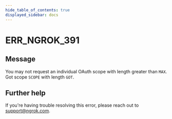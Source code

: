 ```yaml
---
hide_table_of_contents: true
displayed_sidebar: docs
---
```



# ERR_NGROK_391

## Message

You may not request an individual OAuth scope with length greater than `MAX`. Got scope `SCOPE` with length `GOT`.

<ErrorDetails error="err_ngrok_391" />

## Further help

If you're having trouble resolving this error, please reach out to [support@ngrok.com](mailto:support@ngrok.com?subject=Help%20with%20ERR_NGROK_391).
